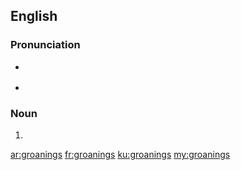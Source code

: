 ==English==

===Pronunciation===
* {{a|GA}} {{IPA|/ˈɡɹoʊnɪŋz/|lang=en}}
* {{a|RP}} {{IPA|/ˈɡɹəʊnɪŋz/|lang=en}}

===Noun===
{{head|en|noun plural form}}

# {{plural of|groaning|lang=en}}

[[ar:groanings]]
[[fr:groanings]]
[[ku:groanings]]
[[my:groanings]]